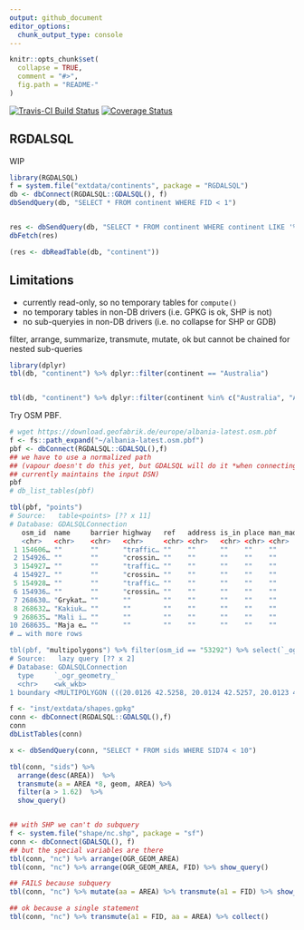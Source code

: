 ```yaml
---
output: github_document
editor_options: 
  chunk_output_type: console
---
```


<!-- README.md is generated from README.Rmd. Please edit that file -->

```r
knitr::opts_chunk$set(
  collapse = TRUE,
  comment = "#>",
  fig.path = "README-"
)
```

[![Travis-CI Build Status](https://travis-ci.org/mdsumner/RGDALSQL.svg?branch=master)](https://travis-ci.org/mdsumner/RGDALSQL)
[![Coverage Status](https://img.shields.io/codecov/c/github/mdsumner/RGDALSQL/master.svg)](https://codecov.io/github/mdsumner/RGDALSQL?branch=master)


## RGDALSQL

WIP

```r
library(RGDALSQL)
f = system.file("extdata/continents", package = "RGDALSQL")
db <- dbConnect(RGDALSQL::GDALSQL(), f)
dbSendQuery(db, "SELECT * FROM continent WHERE FID < 1")


res <- dbSendQuery(db, "SELECT * FROM continent WHERE continent LIKE '%ca'")
dbFetch(res)

(res <- dbReadTable(db, "continent"))
```

## Limitations

* currently read-only, so no temporary tables for `compute()`
* no temporary tables in non-DB drivers (i.e. GPKG is ok, SHP is not)
* no sub-queryies in non-DB drivers (i.e. no collapse for SHP or GDB)

filter, arrange, summarize, transmute, mutate, ok but cannot be chained for nested sub-queries




```r
library(dplyr)
tbl(db, "continent") %>% dplyr::filter(continent == "Australia")


tbl(db, "continent") %>% dplyr::filter(continent %in% c("Australia", "Antarctica")) %>% collect() 
```

Try OSM PBF. 

```r
# wget https://download.geofabrik.de/europe/albania-latest.osm.pbf
f <- fs::path_expand("~/albania-latest.osm.pbf")
pbf <- dbConnect(RGDALSQL::GDALSQL(),f)
## we have to use a normalized path 
## (vapour doesn't do this yet, but GDALSQL will do it *when connecting*, 
## currently maintains the input DSN)
pbf
# db_list_tables(pbf)

tbl(pbf, "points") 
# Source:   table<points> [?? x 11]
# Database: GDALSQLConnection
   osm_id  name     barrier highway   ref   address is_in place man_made other_tags                            `_ogr_geometry_`  
   <chr>   <chr>    <chr>   <chr>     <chr> <chr>   <chr> <chr> <chr>    <chr>                                 <wk_wkb>          
 1 154606… ""       ""      "traffic… ""    ""      ""    ""    ""       "\"crossing\"=>\"traffic_signals\",\… <POINT (19.8082 4…
 2 154926… ""       ""      "crossin… ""    ""      ""    ""    ""       "\"crossing\"=>\"uncontrolled\""      <POINT (19.4762 4…
 3 154927… ""       ""      "traffic… ""    ""      ""    ""    ""       "\"crossing\"=>\"traffic_signals\",\… <POINT (19.8221 4…
 4 154927… ""       ""      "crossin… ""    ""      ""    ""    ""       "\"crossing\"=>\"uncontrolled\""      <POINT (19.5045 4…
 5 154928… ""       ""      "traffic… ""    ""      ""    ""    ""       "\"crossing\"=>\"traffic_signals\",\… <POINT (19.8081 4…
 6 154936… ""       ""      "crossin… ""    ""      ""    ""    ""       "\"crossing\"=>\"uncontrolled\",\"su… <POINT (19.4954 4…
 7 268630… "Grykat… ""      ""        ""    ""      ""    ""    ""       "\"natural\"=>\"peak\""               <POINT (19.9047 4…
 8 268632… "Kakiuk… ""      ""        ""    ""      ""    ""    ""       "\"natural\"=>\"peak\""               <POINT (19.8792 4…
 9 268635… "Mali i… ""      ""        ""    ""      ""    ""    ""       "\"natural\"=>\"peak\",\"wikidata\"=… <POINT (19.9241 4…
10 268635… "Maja e… ""      ""        ""    ""      ""    ""    ""       "\"natural\"=>\"peak\",\"prominence\… <POINT (20.1628 4…
# … with more rows

tbl(pbf, "multipolygons") %>% filter(osm_id == "53292") %>% select(`_ogr_geometry_`, type)
# Source:   lazy query [?? x 2]
# Database: GDALSQLConnection
  type     `_ogr_geometry_`                                                      
  <chr>    <wk_wkb>                                                              
1 boundary <MULTIPOLYGON (((20.0126 42.5258, 20.0124 42.5257, 20.0123 42.5258...>
```


```r
f <- "inst/extdata/shapes.gpkg"
conn <- dbConnect(RGDALSQL::GDALSQL(),f)
conn
dbListTables(conn)

x <- dbSendQuery(conn, "SELECT * FROM sids WHERE SID74 < 10")

tbl(conn, "sids") %>% 
  arrange(desc(AREA))  %>% 
  transmute(a = AREA *8, geom, AREA) %>% 
  filter(a > 1.62)  %>% 
  show_query()


## with SHP we can't do subquery
f <- system.file("shape/nc.shp", package = "sf")
conn <- dbConnect(GDALSQL(), f)
## but the special variables are there
tbl(conn, "nc") %>% arrange(OGR_GEOM_AREA)
tbl(conn, "nc") %>% arrange(OGR_GEOM_AREA, FID) %>% show_query()

## FAILS because subquery
tbl(conn, "nc") %>% mutate(aa = AREA) %>% transmute(a1 = FID) %>% show_query()

## ok because a single statement
tbl(conn, "nc") %>% transmute(a1 = FID, aa = AREA) %>% collect()

```
